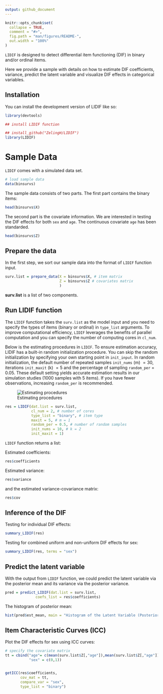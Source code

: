 ```yaml
---
output: github_document
---
```


<!-- README.md is generated from README.Rmd. Please edit that file -->

```r
knitr::opts_chunk$set(
  collapse = TRUE,
  comment = "#>",
  fig.path = "man/figures/README-",
  out.width = "100%"
)
```

`LIDIF` is designed to detect differential item functioning (DIF) in binary and/or ordinal items.

Here we provide a sample with details on how to estimate DIF coefficients, variance, predict the latent variable and visualize DIF effects in categorical variables.

## Installation

You can install the development version of LIDIF like so:

```r
library(devtools)

## install LIDIF function

## install_github("ZelingH/LIDIF")
library(LIDIF)
```


# Sample Data

`LIDIF` comes with a simulated data set.

```r
# load sample data
data(binsurvs)
```

The sample data consists of two parts. The first part contains the binary items:

```r
head(binsurvs$X)
```

The second part is the covariate information. We are interested in testing the DIF effects for both `sex` and `age`. The continuous covariate `age` has been standarded. 

```r
head(binsurvs$Z)

```


## Prepare the data

In the first step, we sort our sample data into the format of  `LIDIF` function input.

```r
surv.list = prepare_data(X = binsurvs$X, # item matrix
                         Z = binsurvs$Z # covariates matrix
                         )
```


**surv.list** is a list of two components.

## Run LIDIF function

The `LIDIF` function takes the `surv.list` as the model input and you need to specify the types of items (binary or ordinal) in `type_list` arguments. To improve computational efficiency, `LIDIF` leverages the benefits of parallel computation and you can specify the number of computing cores in `cl_num`.

Below is the estimating procedures in `LIDIF`. To ensure estimation accuracy, LIDIF has a built-in random initialization procedure. You can skip the random initialization by specifying your own starting point in `init_input`. In random initialization, the default number of repeated samples `init_nums` (m) $=30$, iterations `init_maxit` (k) $= 5$ and the percentage of sampling  `random_per` = $0.05$. These default setting yields accurate estimation results in our simulation studies (1000 samples with 5 items). If you have fewer observations, increasing `random_per` is recommended.

![Estimating procedures](estimation.png)

```r
res = LIDIF(dat.list = surv.list,
            cl_num = 2, # number of cores
            type_list = "binary", # item type
            maxit = 5, # m = 1
            random_per = 0.5, # number of random samples
            init_nums = 10, # k = 2
            init_maxit = 1)
```


`LIDIF` function returns a list:

Estimated coefficients:
```r
res$coefficients
```

Estimated variance:
```r
res$variance
```

and the estimated variance-covariance matrix:
```r
res$cov
```


## Inference of the DIF

Testing for individual DIF effects:

```r
summary_LIDIF(res)

```

Testing for combined uniform and non-uniform DIF effects for sex:

```r
summary_LIDIF(res, terms = "sex")
```

## Predict the latent variable

With the output from `LIDIF` function, we could predict the latent variable via the posterior mean and its variance via the posterior variance.

```r
pred = predict_LIDIF(dat.list = surv.list,
              coefs_list = res$coefficients)

```


The histogram of posterior mean:
```r
hist(pred$est_mean, main = "Histogram of the Latent Variable (Posterior Mean)")

```


## Item Characteristic Curves (ICC)

Plot the DIF effects for sex using ICC curves:

```r
# specify the covariate matrix
tt = cbind("age"= c(mean(surv.list$Z[,"age"]),mean(surv.list$Z[,"age"])), # age is set as population average
           "sex" = c(0,1))


getICC(res$coefficients,
       cov_mat = tt,
       compare_var = "sex",
       type_list = "binary")
```




